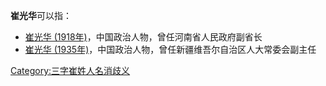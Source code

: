 '''崔光华'''可以指：
* [[崔光华_(1918年)|崔光华 (1918年)]]，中国政治人物，曾任河南省人民政府副省长
* [[崔光华_(1935年)|崔光华 (1935年)]]，中国政治人物，曾任新疆维吾尔自治区人大常委会副主任

{{disambig}}

[[Category:三字崔姓人名消歧义|Category:三字崔姓人名消歧义]]